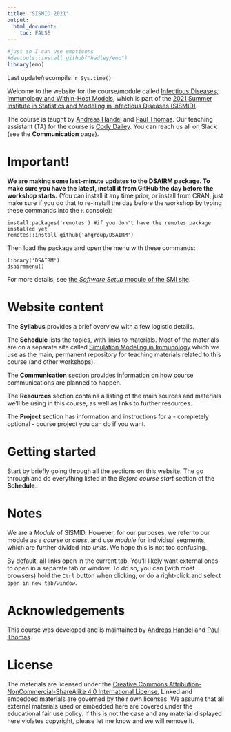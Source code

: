 ```yaml
---
title: "SISMID 2021"
output: 
  html_document:
    toc: FALSE
---
```


```r
#just so I can use emoticons
#devtools::install_github("hadley/emo")
library(emo)
```



<!-- Some trickery to get the logo to show -->
<script>
   $(document).ready(function() {
     $head = $('#header');
     $head.prepend('<img src=\"media/logo.png\" style=\"float: right; border: none; width: 150px;\"/>')
   });
</script>



Last update/recompile: `r Sys.time()`

Welcome to the website for the course/module called [Infectious Diseases, Immunology and Within-Host Models](https://si.biostat.washington.edu/suminst/sismid2021/modules/MD2110), which is part of the [2021 Summer Institute in Statistics and Modeling in Infectious Diseases (SISMID)](https://si.biostat.washington.edu/suminst/sismid). 

The course is taught by [Andreas Handel](https://www.andreashandel.com/) and [Paul Thomas](https://www.stjude.org/directory/t/paul-thomas.html). Our teaching assistant (TA) for the course is [Cody Dailey](https://daileyco.github.io/). You can reach us all on Slack (see the **Communication** page). 


# Important!

**We are making some last-minute updates to the DSAIRM package. To make sure you have the latest, install it from GitHub the day before the workshop starts.**
(You can install it any time prior, or install from CRAN, just make sure if you do that to re-install the day before the workshop by typing these commands into the `R` console):

```
install.packages('remotes') #if you don't have the remotes package installed yet
remotes::install_github('ahgroup/DSAIRM')
```

Then load the package and open the menu with these commands:
```
library('DSAIRM')
dsairmmenu()
```
For more details, see [the _Software Setup_ module of the SMI site](https://andreashandel.github.io/SMIcourse).

# Website content

The __Syllabus__ provides a brief overview with a few logistic details.

The __Schedule__ lists the topics, with links to materials. Most of the materials are on a separate site called [Simulation Modeling in Immunology](https://andreashandel.github.io/SMIcourse/) which we use as the main, permanent repository for teaching materials related to this course (and other workshops). 

The __Communication__ section provides information on how course communications are planned to happen.

The __Resources__ section contains a listing of the main sources and materials we'll be using in this course, as well as links to further resources.

The __Project__ section has information and instructions for a - completely optional - course project you can do if you want. 


# Getting started

Start by briefly going through all the sections on this website. The go through and do everything listed in the _Before course start_ section of the __Schedule__. 

# Notes

We are a _Module_ of SISMID. However, for our purposes, we refer to our module as a _course_ or _class_, and use _module_ for individual segments, which are further divided into _units_. We hope this is not too confusing. 

By default, all links open in the current tab. You'll likely want external ones to open in a separate tab or window. To do so, you can (with most browsers) hold the `Ctrl` button when clicking, or do a right-click and select `open in new tab/window`.


# Acknowledgements

This course was developed and is maintained by [Andreas Handel](https://www.andreashandel.com/) and [Paul Thomas](https://www.stjude.org/directory/t/paul-thomas.html).

# License

The materials are licensed under the [Creative Commons Attribution-NonCommercial-ShareAlike 4.0 International License.](https://creativecommons.org/licenses/by-nc-sa/4.0/) Linked and embedded materials are governed by their own licenses. We assume that all external materials used or embedded here are covered under the educational fair use policy. If this is not the case and any material displayed here violates copyright, please let me know and we will remove it. 


  
